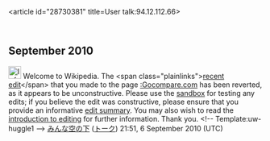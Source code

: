 <article id="28730381" title=User talk:94.12.112.66>
	<talkpage id="28730381" title="User talk:94.12.112.66">

== September 2010 ==

[[Image:Information.png|25px]] Welcome to Wikipedia. The &lt;span class=&quot;plainlinks&quot;&gt;[http://en.wikipedia.org/wiki/Gocompare.com?diff=383333066 recent edit]&lt;/span&gt; that you made to the page [[:Gocompare.com]] has been reverted, as it appears to be unconstructive. Please use the [[Wikipedia:Sandbox|sandbox]] for testing any edits; if you believe the edit was constructive, please ensure that you provide an informative [[Help:Edit summary|edit summary]]. You may also wish to read the [[Wikipedia:Introduction|introduction to editing]] for further information. Thank you. &lt;!-- Template:uw-huggle1 --&gt; [[User:Minna Sora no Shita|みんな空の下]] ([[User talk:Minna Sora no Shita|トーク]]) 21:51, 6 September 2010 (UTC)
	</talkpage>
</article>